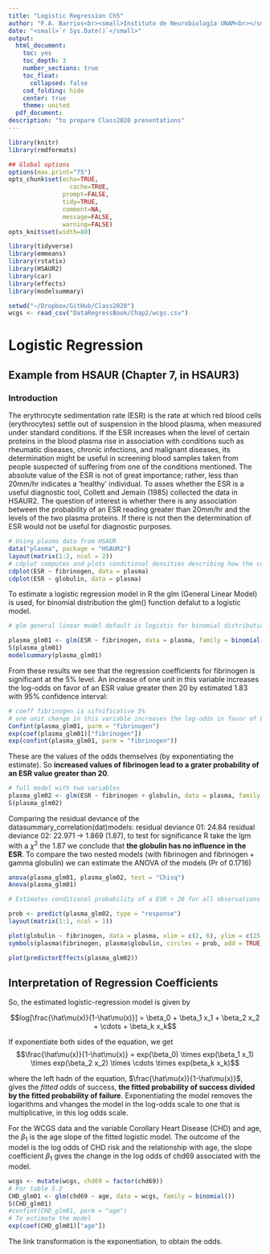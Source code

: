 ```yaml
---
title: "Logistic Regression Ch5"
author: "F.A. Barrios<br><small>Instituto de Neurobiología UNAM<br></small>"
date: "<small>`r Sys.Date()`</small>"
output:
  html_document:
    toc: yes
    toc_depth: 3
    number_sections: true
    toc_float:
      collapsed: false
    cod_folding: hide
    center: true
    theme: united
  pdf_document:
description: "to prepare Class2020 presentations"
---
```


```r
library(knitr)
library(rmdformats)

## Global options
options(max.print="75")
opts_chunk$set(echo=TRUE,
	             cache=TRUE,
               prompt=FALSE,
               tidy=TRUE,
               comment=NA,
               message=FALSE,
               warning=FALSE)
opts_knit$set(width=80)
```

```r
library(tidyverse)
library(emmeans)
library(rstatix)
library(HSAUR2)
library(car)
library(effects)
library(modelsummary)

setwd("~/Dropbox/GitHub/Class2020")
wcgs <- read_csv("DataRegressBook/Chap2/wcgs.csv")
```

# Logistic Regression

## Example from HSAUR  (Chapter 7, in HSAUR3)

### Introduction

The erythrocyte sedimentation rate (ESR) is the rate at which red blood cells (erythrocytes) settle out of suspension in the blood plasma, when measured under standard conditions.  If the ESR increases when the level of certain proteins in the blood plasma rise in association with conditions such as rheumatic diseases, chronic infections, and malignant diseases, its determination might be useful in screening blood samples taken from people suspected of suffering from one of the conditions mentioned. The absolute value of the ESR is not of great importance; rather, less than 20mm/hr indicates a 'healthy' individual. To asses whether the ESR is a useful diagnostic tool, Collett and Jemain (1985) collected the data in HSAUR2. The question of interest is whether there is any association between the probability of an ESR reading greater than 20mm/hr and the levels of the two plasma proteins. If there is not then the determination of ESR would not be useful for diagnostic purposes.

```r
# Using plasma data from HSAUR
data("plasma", package = "HSAUR2")
layout(matrix(1:2, ncol = 2))
# cdplot computes and plots conditional densities describing how the conditional distribution of a categorical variable y changes over a numerical variable x
cdplot(ESR ~ fibrinogen, data = plasma)
cdplot(ESR ~ globulin, data = plasma)
```
To estimate a logistic regression model in R the glm (General Linear Model) is used, for binomial distribution the glm() function defalut to a logistic model.

```r
# glm general linear model default is logistic for binomial distribution

plasma_glm01 <- glm(ESR ~ fibrinogen, data = plasma, family = binomial())
S(plasma_glm01)
modelsummary(plasma_glm01)
```
From these results we see that the regression coefficients for fibrinogen is significant at the 5% level. An increase of one unit in this variable increases the log-odds on favor of an ESR value greater then 20 by estimated 1.83 with 95% confidence interval:

```r
# coeff fibrinogen is sifnificative 5%
# one unit change in this variable increases the log-odds in favor of ESR > 20mm/hr by 1.83
Confint(plasma_glm01, parm = "fibrinogen")
exp(coef(plasma_glm01)["fibrinogen"])
exp(confint(plasma_glm01, parm = "fibrinogen"))
```
These are the values of the odds themselves (by exponentiating the estimate). So **increased values of fibrinogen lead to a grater probability of an ESR value greater than 20**.


```r
# full model with two variables
plasma_glm02 <- glm(ESR ~ fibrinogen + globulin, data = plasma, family = binomial())
S(plasma_glm02)
```

Comparing the residual deviance of the datasummary_correlation(dat)models: residual deviance 01: 24.84 residual deviance 02: 22.971 -> 1.869 (1.87), to test for significance R take the lgm with a $\chi^2$ the 1.87 we conclude that **the globulin has no influence in the ESR**.
To compare the two nested models (with fibrinogen and fibrinogen + gamma globulin) we can estimate the ANOVA of the models (Pr of 0.1716)
```r
anova(plasma_glm01, plasma_glm02, test = "Chisq")
Anova(plasma_glm01)

# Estimates conditional probability of a ESR > 20 for all observations

prob <- predict(plasma_glm02, type = "response")
layout(matrix(1:1, ncol = 1))

plot(globulin ~ fibrinogen, data = plasma, xlim = c(2, 6), ylim = c(25, 55), pch = ".")
symbols(plasma$fibrinogen, plasma$globulin, circles = prob, add = TRUE)

plot(predictorEffects(plasma_glm02))
```

## Interpretation of Regression Coefficients

So, the estimated logistic-regression model is given by

$$log[\frac{\hat\mu(x)}{1-\hat\mu(x)}] = \beta_0 + \beta_1 x_1 + \beta_2 x_2 + \cdots + \beta_k x_k$$

If exponentiate both sides of the equation, we get
$$\frac{\hat\mu(x)}{1-\hat\mu(x)} = exp(\beta_0) \times exp(\beta_1 x_1) \times exp(\beta_2 x_2) \times \cdots \times exp(beta_k x_k)$$

where the left hadn of the equation, $\frac{\hat\mu(x)}{1-\hat\mu(x)}$, gives the *fitted odds* of success, **the fitted probability of success divided by the fitted probability of failure**. Exponentiating the model removes the logarithms and vhanges the model in the log-odds scale to one that is multiplicative, in this log odds scale.

For the WCGS data and the variable Corollary Heart Disease (CHD) and age, the $\beta_1$ is the age slope of the fitted logistic model. The outcome of the model is the log odds of CHD risk and the relationship with age, the slope coefficient $\beta_1$ gives the change in the log odds of chd69 associated with the model.

```r
wcgs <- mutate(wcgs, chd69 = factor(chd69))
# For table 5.2
CHD_glm01 <- glm(chd69 ~ age, data = wcgs, family = binomial())
S(CHD_glm01)
#confint(CHD_glm01, parm = "age")
# To estimate the model
exp(coef(CHD_glm01)["age"])
```
The link transformation is the exponentiation, to obtain the odds. 
